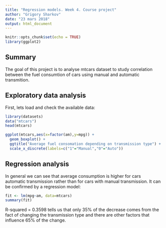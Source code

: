 ---
title: "Regression models. Week 4. Course project"
author: "Grigory Sharkov"
date: "23 mars 2018"
output: html_document
---

```{r setup, include=FALSE}
knitr::opts_chunk$set(echo = TRUE)
library(ggplot2)

```

## Summary
The goal of this project is to analyse mtcars dataset to study correlation between the fuel consumtion of cars using manual and automatic transmition.

## Exploratory data analysis  
First, lets load and check the available data:  
```{r observation}
library(datasets)
data("mtcars")
head(mtcars)

ggplot(mtcars,aes(x=factor(am),y=mpg)) + 
  geom_boxplot() +
  ggtitle("Average fuel consomation depending on transmission type") +
  scale_x_discrete(labels=c("1"="Manual","0"="Auto"))
```  

## Regression analysis  
  In general we can see that average consumption is higher for cars automatic transmission rather than for cars with manual transmission. It can be confirmed by a regression model:  
```{r reg1}
fit <- lm(mpg~am, data=mtcars)
summary(fit)
```  
R-squared = 0.3598 tells us that only 35% of the decrease comes from the fact of changing the transmission type and there are other factors that influence 65% of the change.